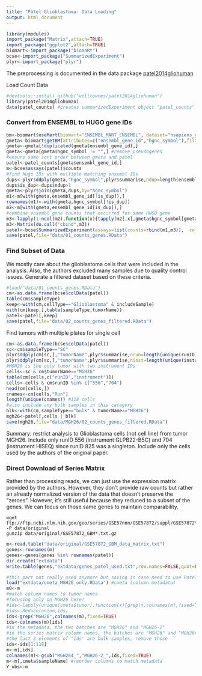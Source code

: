 ```yaml
---
title: "Patel Glioblastoma- Data Loading"
output: html_document
---
```


```r
library(modules)
import_package("Matrix",attach=TRUE)
import_package("ggplot2",attach=TRUE)
biomart<-import_package("biomaRt")
bcse<-import_package("SummarizedExperiment")
plyr<-import_package("plyr")
```

The preprocessing is documented in the data package [patel2014gliohuman](https://github.com/willtownes/patel2014gliohuman)

Load Count Data

```r
#devtools::install_github("willtownes/patel2014gliohuman")
library(patel2014gliohuman)
data(patel_counts) #creates summarizedExperiment object "patel_counts"
```

### Convert from ENSEMBL to HUGO gene IDs

```r
bm<-biomart$useMart(biomart="ENSEMBL_MART_ENSEMBL", dataset="hsapiens_gene_ensembl", host="jul2015.archive.ensembl.org")
gmeta<-biomart$getBM(attributes=c("ensembl_gene_id","hgnc_symbol"),filters="ensembl_gene_id",values=rownames(patel_counts),mart=bm)
gmeta<-gmeta[!duplicated(gmeta$ensembl_gene_id),]
gmeta<-gmeta[gmeta$hgnc_symbol != "",] #remove pseudogenes
#ensure same sort order between gmeta and patel
patel<-patel_counts[gmeta$ensembl_gene_id,] 
m<-bcse$assays(patel)$counts
#find hugo IDs with multiple matching ensembl IDs
dups<-plyr$ddply(gmeta,"hgnc_symbol",plyr$summarise,ndup=length(ensembl_gene_id))
dups$is_dup<-dups$ndup>1
gmeta<-plyr$join(gmeta,dups,by="hgnc_symbol")
m1<-m[with(gmeta,ensembl_gene_id[!is_dup]),]
rownames(m1)<-with(gmeta,hgnc_symbol[!is_dup])
m2<-m[with(gmeta,ensembl_gene_id[is_dup]),]
#combine ensembl gene counts that occurred for same HUGO gene
m3<-lapply(1:ncol(m2),function(x){tapply(m2[,x],gmeta$hgnc_symbol[gmeta$is_dup],sum)})
m3<-Matrix(do.call("cbind",m3))
patel<-bcse$SummarizedExperiment(assays=list(counts=rbind(m1,m3)),  colData=bcse$colData(patel))
save(patel,file="data/01_counts_genes.RData")
```

### Find Subset of Data
We mostly care about the glioblastoma cells that were included in the analysis. Also, the authors excluded many samples due to quality control issues. Generate a filtered dataset based on these criteria.

```r
#load("data/01_counts_genes.RData")
cm<-as.data.frame(bcse$colData(patel))
table(cm$sampleType)
keep<-with(cm,cellType=="Glioblastoma" & includeSample)
with(cm[keep,],table(sampleType,tumorName))
patel<-patel[,keep]
save(patel,file="data/02_counts_genes_filtered.RData")
```

Find tumors with multiple plates for single cell

```r
cm<-as.data.frame(bcse$colData(patel))
sc<-cm$sampleType=="SC"
plyr$ddply(cm[sc,],"tumorName",plyr$summarise,nrun=length(unique(runID)))
plyr$ddply(cm[sc,],"tumorName",plyr$summarise,ninst=length(unique(instrument)))
#MGH26 is the only tumor with two instrument IDs
cells<-sc & cm$tumorName=="MGH26"
table(cm[cells,c("runID","instrument")])
cells<-cells & cm$runID %in% c("556","704")
head(cm[cells,])
cnames<-cm[cells,"Run"]
length(unique(cnames)) #118 cells
#also include any bulk samples in this category
blk<-with(cm,sampleType=="bulk" & tumorName=="MGH26")
mgh26<-patel[,cells | blk]
save(mgh26,file="data/MGH26/02_counts_genes_filtered.RData")
```

Summary: restrict analysis to Glioblastoma cells (not cell line) from tumor MGH26. Include only runID 556 (instrument GLPB22-B5C) and 704 (instrument HISEQ) since runID 825 was a singleton. Include only the cells used by the authors of the original paper.

### Direct Download of Series Matrix

Rather than processing reads, we can just use the expression matrix provided by the authors. However, they don't provide raw counts but rather an already normalized version of the data that doesn't preserve the "zeroes". However, it's still useful because they reduced to a subset of the genes. We can focus on those same genes to maintain comparability.
```
wget ftp://ftp.ncbi.nlm.nih.gov/geo/series/GSE57nnn/GSE57872/suppl/GSE57872%5FGBM%5Fdata%5Fmatrix.txt.gz -P data/original
gunzip data/original/GSE57872_GBM*.txt.gz
```

```r
m<-read.table("data/original/GSE57872_GBM_data_matrix.txt")
genes<-rownames(m)
genes<-genes[genes %in% rownames(patel)]
dir.create("extdata")
write.table(genes,"extdata/genes_patel_used.txt",row.names=FALSE,quot=FALSE,col.names=FALSE)
```

```r
#this part not really used anymore but saving in case need to use Patel's normalized data later
load("extdata/cmeta_MGH26_only.RData") #cmeta (column metadata)
m0<-m
#match column names to tumor names
#focusing only on MGH26 here!
#ids<-lapply(unique(cmeta$tumor),function(x){grep(x,colnames(m),fixed=TRUE)})
#ids<-Reduce(union,ids)
ids<-grep("MGH26",colnames(m),fixed=TRUE)
ids<-colnames(m)[ids]
#in the metadata, the two batches are "MGH26" and "MGH26-2"
#in the series matrix column names, the batches are "MGH26" and "MGH264"
#the last 3 elements of 'ids' are bulk samples, remove those
ids<-ids[1:118]
m<-m[,ids]
colnames(m)<-gsub("MGH264_","MGH26-2_",ids,fixed=TRUE)
m<-m[,cmeta$sampleName] #reorder columns to match metadata
Y_obs<-m
```